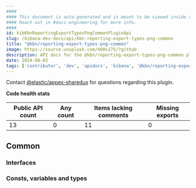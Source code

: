 ```yaml
---
####
#### This document is auto-generated and is meant to be viewed inside our experimental, new docs system.
#### Reach out in #docs-engineering for more info.
####
id: kibKbnReportingExportTypesPngCommonPluginApi
slug: /kibana-dev-docs/api/kbn-reporting-export-types-png-common
title: "@kbn/reporting-export-types-png-common"
image: https://source.unsplash.com/400x175/?github
description: API docs for the @kbn/reporting-export-types-png-common plugin
date: 2024-08-02
tags: ['contributor', 'dev', 'apidocs', 'kibana', '@kbn/reporting-export-types-png-common']
---
```




Contact [@elastic/appex-sharedux](https://github.com/orgs/elastic/teams/appex-sharedux) for questions regarding this plugin.

**Code health stats**

| Public API count  | Any count | Items lacking comments | Missing exports |
|-------------------|-----------|------------------------|-----------------|
| 13 | 0 | 11 | 0 |

## Common

### Interfaces
<DocDefinitionList data={kbnReportingExportTypesPngCommonObj.common.interfaces}/>

### Consts, variables and types
<DocDefinitionList data={kbnReportingExportTypesPngCommonObj.common.misc}/>

